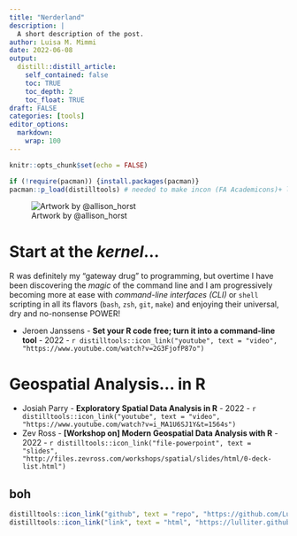 ```yaml
---
title: "Nerderland"
description: |
  A short description of the post.
author: Luisa M. Mimmi
date: 2022-06-08
output:
  distill::distill_article:
    self_contained: false
    toc: TRUE
    toc_depth: 2
    toc_float: TRUE
draft: FALSE
categories: [tools]
editor_options:
  markdown:
    wrap: 100
---
```


```r
knitr::opts_chunk$set(echo = FALSE)

if (!require(pacman)) {install.packages(pacman)} 
pacman::p_load(distilltools) # needed to make incon (FA Academicons)+ links 
```

<!-- needs the \ -->
![Artwork by \@allison_horst](workflow.jpg "Artwork by @allison_horst")

# Start at the _kernel_...

R was definitely my "gateway drug" to programming, but overtime I have been discovering the _magic_ of the command line and I am progressively becoming more at ease with *command-line interfaces (CLI)*  or `shell` scripting in all its flavors (`bash`, `zsh`, `git`, `make`) and enjoying their universal, dry and no-nonsense POWER!

+  Jeroen Janssens - **Set your R code free; turn it into a command-line tool** - 2022 - 
`r distilltools::icon_link("youtube", text = "video", "https://www.youtube.com/watch?v=2G3FjofP87o")`

# Geospatial Analysis... in R

+  Josiah Parry - **Exploratory Spatial Data Analysis in R** - 2022 - 
`r distilltools::icon_link("youtube", text = "video", "https://www.youtube.com/watch?v=i_MA1U6SJ1Y&t=1564s")`
+ Zev Ross - **[Workshop on] Modern Geospatial Data Analysis with R** - 2022 - 
`r distilltools::icon_link("file-powerpoint", text = "slides", "http://files.zevross.com/workshops/spatial/slides/html/0-deck-list.html")`                                        
 

## boh 

```r
distilltools::icon_link("github", text = "repo", "https://github.com/Lulliter/slogan")
distilltools::icon_link("link", text = "html", "https://lulliter.github.io/slogan/")
```